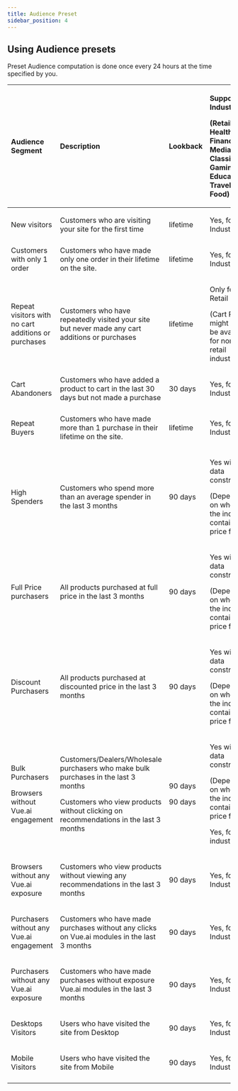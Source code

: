 ```yaml
---
title: Audience Preset
sidebar_position: 4
---
```


<head>
  <title> Audience Preset </title>

</head>

## Using Audience presets

Preset Audience computation is done once every 24 hours at the time specified by you.

| Audience Segment                                                        | Description                                                                                                                                                                                  | Lookback                                   | <p>Supported Industries</p><p>(Retail, Healthcare, Finance, Media, Classifieds, Gaming, Education, Travel, Food)</p>                  |
| :---------------------------------------------------------------------- | :------------------------------------------------------------------------------------------------------------------------------------------------------------------------------------------- | :----------------------------------------- | :------------------------------------------------------------------------------------------------------------------------------------ |
| New visitors                                                            | <p>Customers who are visiting your site for the first time</p><p></p>                                                                                                                        | lifetime                                   | <p>Yes, for all Industries</p><p></p>                                                                                                 |
| Customers with only 1 order                                             | Customers who have made only one order in their lifetime on the site.                                                                                                                        | lifetime                                   | <p>Yes, for all Industries</p><p></p>                                                                                                 |
| Repeat visitors with no cart additions or purchases                     | Customers who have repeatedly visited your site but never made any cart additions or purchases                                                                                               | lifetime                                   | <p>Only for Retail</p><p>(Cart Page might not be available for non retail industries)</p>                                             |
| Cart Abandoners                                                         | Customers who have added a product to cart in the last 30 days but not made a purchase                                                                                                       | 30 days                                    | <p>Yes, for all Industries</p><p></p>                                                                                                 |
| Repeat Buyers                                                           | <p>Customers who have made more than 1 purchase in their lifetime on the site. </p><p></p>                                                                                                   | lifetime                                   | <p>Yes, for all Industries</p><p></p>                                                                                                 |
| High Spenders                                                           | <p>Customers who spend more than an average spender in the last 3 months</p><p></p>                                                                                                          | 90 days                                    | <p>Yes with data constraints</p><p>(Depends on whether the industry contains a price field.)</p>                                      |
| Full Price purchasers                                                   | <p>All products purchased at full price in the last 3 months</p><p></p>                                                                                                                      | 90 days                                    | <p>Yes with data constraints</p><p>(Depends on whether the industry contains a price field.)</p>                                      |
| Discount Purchasers                                                     | <p>All products purchased at discounted price in the last 3 months</p><p></p>                                                                                                                | 90 days                                    | <p>Yes with data constraints</p><p>(Depends on whether the industry contains a price field.)</p>                                      |
| <p>Bulk Purchasers</p><p></p><p>Browsers without Vue.ai engagement</p> | <p>Customers/Dealers/Wholesale purchasers who make bulk purchases in the last 3 months</p><p>Customers who view products without clicking on recommendations in the last 3 months</p><p></p> | <p>90 days</p><p></p><p></p><p>90 days</p> | <p>Yes with data constraints</p><p>(Depends on whether the industry contains a price field.)</p><p></p><p>Yes, for all industries</p> |
| Browsers without any Vue.ai exposure                                   | <p>Customers who view products without viewing any recommendations in the last 3 months</p><p></p>                                                                                           | 90 days                                    | <p>Yes, for all Industries</p><p></p>                                                                                                 |
| Purchasers without any Vue.ai engagement                               | <p>Customers who have made purchases without any clicks on Vue.ai modules in the last 3 months</p><p></p>                                                                                   | 90 days                                    | <p>Yes, for all Industries</p><p></p>                                                                                                 |
| Purchasers without any Vue.ai exposure                                 | <p>Customers who have made purchases without exposure Vue.ai modules in the last 3 months</p><p></p>                                                                                        | 90 days                                    | <p>Yes, for all Industries</p><p></p>                                                                                                 |
| Desktops Visitors                                                       | <p>Users who have visited the site from Desktop</p><p></p>                                                                                                                                   | 90 days                                    | <p>Yes, for all Industries</p><p></p>                                                                                                 |
| Mobile Visitors                                                         | <p>Users who have visited the site from Mobile</p><p></p>                                                                                                                                    | 90 days                                    | <p>Yes, for all Industries</p><p></p>                                                                                                 |
|                                                                         |                                                                                                                                                                                              |                                            |                                                                                                                                       |
